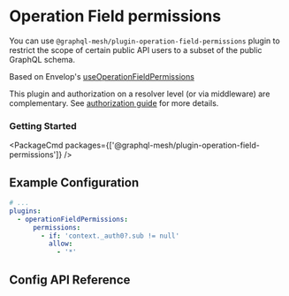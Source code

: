 
# Operation Field permissions

You can use `@graphql-mesh/plugin-operation-field-permissions` plugin to restrict the scope of certain public API users to a subset of the public GraphQL schema.

Based on Envelop's [useOperationFieldPermissions](https://www.envelop.dev/plugins/use-operation-field-permissions)

This plugin and authorization on a resolver level (or via middleware) are complementary. See [authorization guide](/docs/guides/auth0) for more details.

### Getting Started

<PackageCmd packages={['@graphql-mesh/plugin-operation-field-permissions']} />

## Example Configuration

```yaml
# ...
plugins:
  - operationFieldPermissions:
      permissions:
        - if: 'context._auth0?.sub != null'
          allow:
            - '*'
```

## Config API Reference


<API />
